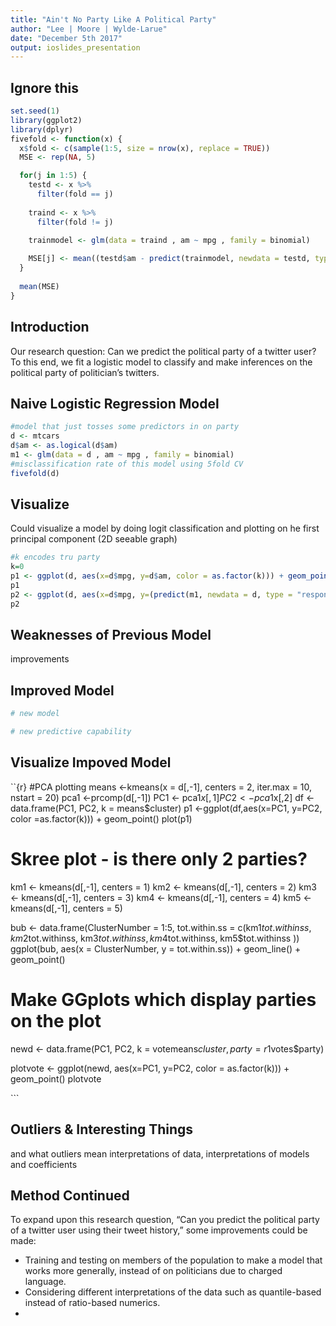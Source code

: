 ```yaml
---
title: "Ain't No Party Like A Political Party"
author: "Lee | Moore | Wylde-Larue"
date: "December 5th 2017"
output: ioslides_presentation
---
```


## Ignore this
```r
set.seed(1)
library(ggplot2)
library(dplyr)
fivefold <- function(x) {
  x$fold <- c(sample(1:5, size = nrow(x), replace = TRUE))
  MSE <- rep(NA, 5)

  for(j in 1:5) {
    testd <- x %>%
      filter(fold == j)
    
    traind <- x %>%
      filter(fold != j)

    trainmodel <- glm(data = traind , am ~ mpg , family = binomial)
    
    MSE[j] <- mean((testd$am - predict(trainmodel, newdata = testd, type = "response")))
  }
  
  mean(MSE)
}
```


## Introduction

Our research question: Can we predict the political party of a twitter user?        
To this end, we fit a logistic model to classify and make inferences on the political party of politician's twitters.   

## Naive Logistic Regression Model

```r
#model that just tosses some predictors in on party
d <- mtcars
d$am <- as.logical(d$am)
m1 <- glm(data = d , am ~ mpg , family = binomial)
#misclassification rate of this model using 5fold CV
fivefold(d)
```

## Visualize

Could visualize a model by doing logit classification and plotting on he first principal component (2D seeable graph)
```r
#k encodes tru party
k=0
p1 <- ggplot(d, aes(x=d$mpg, y=d$am, color = as.factor(k))) + geom_point()
p1
p2 <- ggplot(d, aes(x=d$mpg, y=(predict(m1, newdata = d, type = "response")), color = as.factor(k))) + geom_point()
p2
```

## Weaknesses of Previous Model

improvements

## Improved Model

```r
# new model

# new predictive capability

```

## Visualize Impoved Model

``{r}
#PCA plotting
means <-kmeans(x = d[,-1], centers = 2, iter.max = 10, nstart = 20)
pca1 <-prcomp(d[,-1])
PC1 <- pca1$x[,1]
PC2 <- pca1$x[,2]
df <-data.frame(PC1, PC2, k = means$cluster)
p1 <-ggplot(df,aes(x=PC1, y=PC2, color =as.factor(k))) + geom_point()
plot(p1)

# Skree plot - is there only 2 parties?
km1 <- kmeans(d[,-1], centers = 1)
km2 <- kmeans(d[,-1], centers = 2)
km3 <- kmeans(d[,-1], centers = 3)
km4 <- kmeans(d[,-1], centers = 4)
km5 <- kmeans(d[,-1], centers = 5)

bub <- data.frame(ClusterNumber = 1:5,
                  tot.within.ss = c(km1$tot.withinss,
                                    km2$tot.withinss,
                                    km3$tot.withinss,
                                    km4$tot.withinss,
                                    km5$tot.withinss
                                    ))
ggplot(bub, aes(x = ClusterNumber, y = tot.within.ss)) +
  geom_line() + 
  geom_point()

# Make GGplots which display parties on the plot
newd <- data.frame(PC1, PC2, k = votemeans$cluster, party = r1$votes$party)

plotvote <- ggplot(newd, aes(x=PC1, y=PC2, color = as.factor(k))) + geom_point() 
plotvote

```

## Outliers & Interesting Things

and what outliers mean
interpretations of data, interpretations of models and coefficients

## Method Continued

To expand upon this research question, "Can you predict the political party of a twitter user using their tweet history," some improvements could be made:

- Training and testing on members of the population to make a model that works more generally, instead of on politicians due to charged language.  
- Considering different interpretations of the data such as quantile-based instead of ratio-based numerics.  
- 
